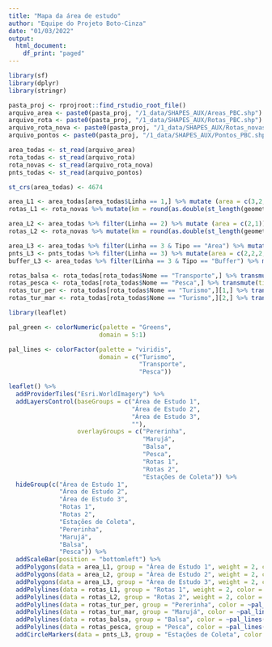 ```yaml
---
title: "Mapa da área de estudo"
author: "Equipe do Projeto Boto-Cinza"
date: "01/03/2022"
output:
  html_document:
    df_print: "paged"
---
```


```r
library(sf)
library(dplyr)
library(stringr)

pasta_proj <- rprojroot::find_rstudio_root_file()
arquivo_area <- paste0(pasta_proj, "/1_data/SHAPES_AUX/Areas_PBC.shp")
arquivo_rota <- paste0(pasta_proj, "/1_data/SHAPES_AUX/Rotas_PBC.shp")
arquivo_rota_nova <- paste0(pasta_proj, "/1_data/SHAPES_AUX/Rotas_novas_PBC.shp")
arquivo_pontos <- paste0(pasta_proj, "/1_data/SHAPES_AUX/Pontos_PBC.shp")

area_todas <- st_read(arquivo_area)
rota_todas <- st_read(arquivo_rota)
rota_novas <- st_read(arquivo_rota_nova)
pnts_todas <- st_read(arquivo_pontos)

st_crs(area_todas) <- 4674

area_L1 <- area_todas[area_todas$Linha == 1,] %>% mutate (area = c(3,2,1)) %>% arrange(area) %>% select(-Linha, -Tipo)
rotas_L1 <- rota_novas %>% mutate(km = round(as.double(st_length(geometry)/1000), 1), area = c(1,2,3)) %>% select(area, km)

area_L2 <- area_todas %>% filter(Linha == 2) %>% mutate (area = c(2,1)) %>% arrange(area) %>% select(-Linha, -Tipo)
rotas_L2 <- rota_novas %>% mutate(km = round(as.double(st_length(geometry)/1000), 1), area = c(1,2,3)) %>% filter(area != 3) %>% select(area, km)

area_L3 <- area_todas %>% filter(Linha == 3 & Tipo == "Area") %>% mutate (area = c(1,2)) %>%  select(-Linha, -Tipo)
pnts_L3 <- pnts_todas %>% filter(Linha == 3) %>% mutate(area = c(2,2,2,2,2,2,1,1,1,1,1,1,2)) %>% select(-lat, -lng, -Linha, -Area)
buffer_L3 <- area_todas %>% filter(Linha == 3 & Tipo == "Buffer") %>% mutate (area = c(1,1,1,2,2,2,2,2,2,1,1,1,2)) %>% arrange(area, as.numeric(Nome)) %>% select(-Linha, Tipo)

rotas_balsa <- rota_todas[rota_todas$Nome == "Transporte",] %>% transmute(tipo = str_sub(Id,3,3), Nome = Nome) %>%  arrange(tipo)
rotas_pesca <- rota_todas[rota_todas$Nome == "Pesca",] %>% transmute(tipo = str_sub(Id,3,3), Nome = Nome) %>% arrange(tipo)
rotas_tur_per <- rota_todas[rota_todas$Nome == "Turismo",][1,] %>% transmute(tipo = str_sub(Id,3,3), Nome = Nome) %>% arrange(tipo)
rotas_tur_mar <- rota_todas[rota_todas$Nome == "Turismo",][2,] %>% transmute(tipo = str_sub(Id,3,3), Nome = Nome) %>% arrange(tipo)
```

```r
library(leaflet)

pal_green <- colorNumeric(palette = "Greens",
                         domain = 5:1)

pal_lines <- colorFactor(palette = "viridis",
                         domain = c("Turismo",
                                    "Transporte",
                                    "Pesca"))

leaflet() %>%
  addProviderTiles("Esri.WorldImagery") %>%
  addLayersControl(baseGroups = c("Área de Estudo 1",
                                  "Área de Estudo 2",
                                  "Área de Estudo 3",
                                  ""),
                   overlayGroups = c("Pererinha",
                                     "Marujá",
                                     "Balsa",
                                     "Pesca",
                                     "Rotas 1",
                                     "Rotas 2",
                                     "Estações de Coleta")) %>%
  hideGroup(c("Área de Estudo 1",
              "Área de Estudo 2",
              "Área de Estudo 3",
              "Rotas 1",
              "Rotas 2",
              "Estações de Coleta",
              "Pererinha",
              "Marujá",
              "Balsa",
              "Pesca")) %>%
  addScaleBar(position = "bottomleft") %>%
  addPolygons(data = area_L1, group = "Área de Estudo 1", weight = 2, color = ~pal_green(area)) %>%
  addPolygons(data = area_L2, group = "Área de Estudo 2", weight = 2, color = ~pal_green(area)) %>%
  addPolygons(data = area_L3, group = "Área de Estudo 3", weight = 2, color = ~pal_green(area)) %>%
  addPolylines(data = rotas_L1, group = "Rotas 1", weight = 2, color = ~pal_green(area)) %>%
  addPolylines(data = rotas_L2, group = "Rotas 2", weight = 2, color = ~pal_green(area)) %>%
  addPolylines(data = rotas_tur_per, group = "Pererinha", color = ~pal_lines(Nome)) %>%
  addPolylines(data = rotas_tur_mar, group = "Marujá", color = ~pal_lines(Nome)) %>%
  addPolylines(data = rotas_balsa, group = "Balsa", color = ~pal_lines(Nome)) %>%
  addPolylines(data = rotas_pesca, group = "Pesca", color = ~pal_lines(Nome)) %>%
  addCircleMarkers(data = pnts_L3, group = "Estações de Coleta", color = ~pal_green(area))


```


